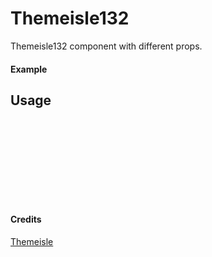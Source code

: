 
<Meta of={Themeisle132} title="Themeisle/Themeisle132" />

# Themeisle132

Themeisle132 component with different props.

#### Example

<Canvas of={Themeisle132.Primary} />

## Usage

```ts
import { Themeisle132 } from "yadl-ui";

const Example = () => {
  return (
      <Themeisle132 />
  );
};

export default Example;
```

#### Credits
[Themeisle](https://themeisle.com/illustrations)
